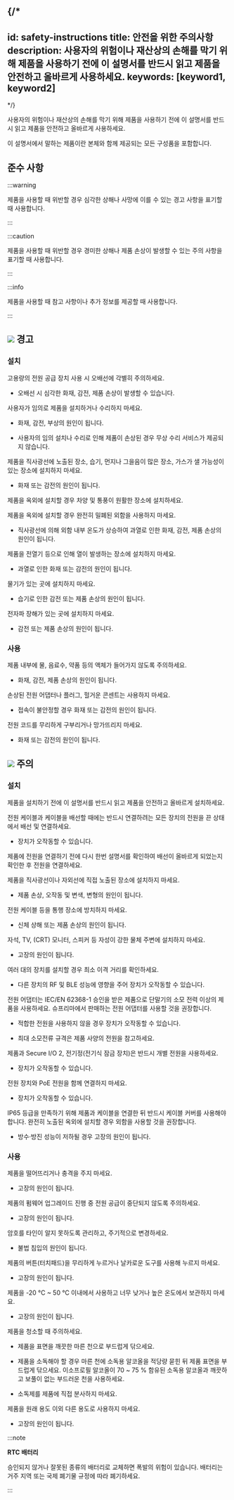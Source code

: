 {/*
---
id: safety-instructions
title: 안전을 위한 주의사항
description: 사용자의 위험이나 재산상의 손해를 막기 위해 제품을 사용하기 전에 이 설명서를 반드시 읽고 제품을 안전하고 올바르게 사용하세요.
keywords: [keyword1, keyword2]
---
*/}

사용자의 위험이나 재산상의 손해를 막기 위해 제품을 사용하기 전에 이 설명서를 반드시 읽고 제품을 안전하고 올바르게 사용하세요.

이 설명서에서 말하는 제품이란 본체와 함께 제공되는 모든 구성품을 포함합니다.

## 준수 사항

:::warning

제품을 사용할 때 위반할 경우 심각한 상해나 사망에 이를 수 있는 경고 사항을 표기할 때 사용합니다.

:::

:::caution

제품을 사용할 때 위반할 경우 경미한 상해나 제품 손상이 발생할 수 있는 주의 사항을 표기할 때 사용합니다.

:::

:::info

제품을 사용할 때 참고 사항이나 추가 정보를 제공할 때 사용합니다.

:::

## <Image src='/img/device/ico-caution.svg' ico /> 경고

### 설치

고용량의 전원 공급 장치 사용 시 오배선에 각별히 주의하세요.

* 오배선 시 심각한 화재, 감전, 제품 손상이 발생할 수 있습니다.

사용자가 임의로 제품을 설치하거나 수리하지 마세요.

* 화재, 감전, 부상의 원인이 됩니다.

* 사용자의 임의 설치나 수리로 인해 제품이 손상된 경우 무상 수리 서비스가 제공되지 않습니다.

제품을 직사광선에 노출된 장소, 습기, 먼지나 그을음이 많은 장소, 가스가 샐 가능성이 있는 장소에 설치하지 마세요.

* 화재 또는 감전의 원인이 됩니다.

제품을 옥외에 설치할 경우 차양 및 통풍이 원활한 장소에 설치하세요.

제품을 옥외에 설치할 경우 완전히 밀폐된 외함을 사용하지 마세요.

* 직사광선에 의해 외함 내부 온도가 상승하여 과열로 인한 화재, 감전, 제품 손상의 원인이 됩니다.

제품을 전열기 등으로 인해 열이 발생하는 장소에 설치하지 마세요.

* 과열로 인한 화재 또는 감전의 원인이 됩니다.

물기가 있는 곳에 설치하지 마세요.

* 습기로 인한 감전 또는 제품 손상의 원인이 됩니다.

전자파 장해가 있는 곳에 설치하지 마세요.

* 감전 또는 제품 손상의 원인이 됩니다.

### 사용

제품 내부에 물, 음료수, 약품 등의 액체가 들어가지 않도록 주의하세요.

* 화재, 감전, 제품 손상의 원인이 됩니다.

손상된 전원 어댑터나 플러그, 헐거운 콘센트는 사용하지 마세요.

* 접속이 불안정할 경우 화재 또는 감전의 원인이 됩니다.

전원 코드를 무리하게 구부리거나 망가뜨리지 마세요.

* 화재 또는 감전의 원인이 됩니다.

## <Image src='/img/device/ico-warning.svg' ico /> 주의

### 설치

제품을 설치하기 전에 이 설명서를 반드시 읽고 제품을 안전하고 올바르게 설치하세요.

전원 케이블과 케이블을 배선할 때에는 반드시 연결하려는 모든 장치의 전원을 끈 상태에서 배선 및 연결하세요.

* 장치가 오작동할 수 있습니다.

제품에 전원을 연결하기 전에 다시 한번 설명서를 확인하여 배선이 올바르게 되었는지 확인한 후 전원을 연결하세요.

제품을 직사광선이나 자외선에 직접 노출된 장소에 설치하지 마세요.

* 제품 손상, 오작동 및 변색, 변형의 원인이 됩니다.

전원 케이블 등을 통행 장소에 방치하지 마세요.

* 신체 상해 또는 제품 손상의 원인이 됩니다.

자석, TV, (CRT) 모니터, 스피커 등 자성이 강한 물체 주변에 설치하지 마세요.

* 고장의 원인이 됩니다.

여러 대의 장치를 설치할 경우 최소 이격 거리를 확인하세요.

* 다른 장치의 RF 및 BLE 성능에 영향을 주어 장치가 오작동할 수 있습니다.

전원 어댑터는 IEC/EN 62368-1 승인을 받은 제품으로 단말기의 소모 전력 이상의 제품을 사용하세요. 슈프리마에서 판매하는 전원 어댑터를 사용할 것을 권장합니다.

* 적합한 전원을 사용하지 않을 경우 장치가 오작동할 수 있습니다.

* 최대 소모전류 규격은 제품 사양의 전원을 참고하세요.

제품과 Secure I/O 2, 전기정(전기식 잠금 장치)은 반드시 개별 전원을 사용하세요.

* 장치가 오작동할 수 있습니다.

전원 장치와 PoE 전원을 함께 연결하지 마세요.

* 장치가 오작동할 수 있습니다.

IP65 등급을 만족하기 위해 제품과 케이블을 연결한 뒤 반드시 케이블 커버를 사용해야 합니다. 완전히 노출된 옥외에 설치할 경우 외함을 사용할 것을 권장합니다.

* 방수·방진 성능이 저하될 경우 고장의 원인이 됩니다.

### 사용

제품을 떨어뜨리거나 충격을 주지 마세요.

* 고장의 원인이 됩니다.

제품의 펌웨어 업그레이드 진행 중 전원 공급이 중단되지 않도록 주의하세요.

* 고장의 원인이 됩니다.

암호를 타인이 알지 못하도록 관리하고, 주기적으로 변경하세요.

* 불법 침입의 원인이 됩니다.

제품의 버튼(터치패드)을 무리하게 누르거나 날카로운 도구를 사용해 누르지 마세요.

* 고장의 원인이 됩니다.

제품을 -20 °C ~ 50 °C 이내에서 사용하고 너무 낮거나 높은 온도에서 보관하지 마세요.

* 고장의 원인이 됩니다.

제품을 청소할 때 주의하세요.

* 제품을 표면을 깨끗한 마른 천으로 부드럽게 닦으세요.

* 제품을 소독해야 할 경우 마른 천에 소독용 알코올을 적당량 묻힌 뒤 제품 표면을 부드럽게 닦으세요. 이소프로필 알코올이 70 ~ 75 % 함유된 소독용 알코올과 깨끗하고 보풀이 없는 부드러운 천을 사용하세요.

* 소독제를 제품에 직접 분사하지 마세요.

제품을 원래 용도 이외 다른 용도로 사용하지 마세요.

* 고장의 원인이 됩니다.

:::note

**RTC 배터리**

승인되지 않거나 잘못된 종류의 배터리로 교체하면 폭발의 위험이 있습니다. 배터리는 거주 지역 또는 국제 폐기물 규정에 따라 폐기하세요.

:::